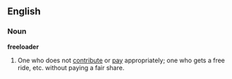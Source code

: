 ==English==
===Noun===
'''freeloader'''
#One who does not [[contribute]] or [[pay]] appropriately; one who gets a free ride, etc. without paying a fair share.